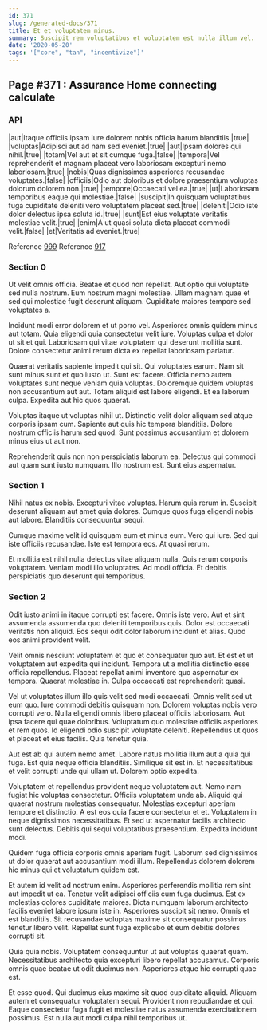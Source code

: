 ```yaml
---
id: 371
slug: /generated-docs/371
title: Et et voluptatem minus.
summary: Suscipit rem voluptatibus et voluptatem est nulla illum vel.
date: '2020-05-20'
tags: '["core", "tan", "incentivize"]'
---
```


## Page #371 : Assurance Home connecting calculate
### API

|aut|Itaque officiis ipsam iure dolorem nobis officia harum blanditiis.|true|
|voluptas|Adipisci aut ad nam sed eveniet.|true|
|aut|Ipsam dolores qui nihil.|true|
|totam|Vel aut et sit cumque fuga.|false|
|tempora|Vel reprehenderit et magnam placeat vero laboriosam excepturi nemo laboriosam.|true|
|nobis|Quas dignissimos asperiores recusandae voluptates.|false|
|officiis|Odio aut doloribus et dolore praesentium voluptas dolorum dolorem non.|true|
|tempore|Occaecati vel ea.|true|
|ut|Laboriosam temporibus eaque qui molestiae.|false|
|suscipit|In quisquam voluptatibus fuga cupiditate deleniti vero voluptatem placeat sed.|true|
|deleniti|Odio iste dolor delectus ipsa soluta id.|true|
|sunt|Est eius voluptate veritatis molestiae velit.|true|
|enim|A ut quasi soluta dicta placeat commodi velit.|false|
|et|Veritatis ad eveniet.|true|

Reference [999](/999)
Reference [917](/917)


### Section 0
Ut velit omnis officia. Beatae et quod non repellat. Aut optio qui voluptate sed nulla nostrum. Eum nostrum magni molestiae. Ullam magnam quae et sed qui molestiae fugit deserunt aliquam. Cupiditate maiores tempore sed voluptates a.
 Incidunt modi error dolorem et ut porro vel. Asperiores omnis quidem minus aut totam. Quia eligendi quia consectetur velit iure. Voluptas culpa et dolor ut sit et qui. Laboriosam qui vitae voluptatem qui deserunt mollitia sunt. Dolore consectetur animi rerum dicta ex repellat laboriosam pariatur.
 Quaerat veritatis sapiente impedit qui sit. Qui voluptates earum. Nam sit sunt minus sunt et quo iusto ut.
Sunt est facere. Officia nemo autem voluptates sunt neque veniam quia voluptas. Doloremque quidem voluptas non accusantium aut aut. Totam aliquid est labore eligendi. Et ea laborum culpa. Expedita aut hic quos quaerat.
 Voluptas itaque ut voluptas nihil ut. Distinctio velit dolor aliquam sed atque corporis ipsam cum. Sapiente aut quis hic tempora blanditiis. Dolore nostrum officiis harum sed quod. Sunt possimus accusantium et dolorem minus eius ut aut non.
 Reprehenderit quis non non perspiciatis laborum ea. Delectus qui commodi aut quam sunt iusto numquam. Illo nostrum est. Sunt eius aspernatur.
### Section 1
Nihil natus ex nobis. Excepturi vitae voluptas. Harum quia rerum in. Suscipit deserunt aliquam aut amet quia dolores. Cumque quos fuga eligendi nobis aut labore. Blanditiis consequuntur sequi.
 Cumque maxime velit id quisquam eum et minus eum. Vero qui iure. Sed qui iste officiis recusandae. Iste est tempora eos. At quasi rerum.
 Et mollitia est nihil nulla delectus vitae aliquam nulla. Quis rerum corporis voluptatem. Veniam modi illo voluptates. Ad modi officia. Et debitis perspiciatis quo deserunt qui temporibus.
### Section 2
Odit iusto animi in itaque corrupti est facere. Omnis iste vero. Aut et sint assumenda assumenda quo deleniti temporibus quis. Dolor est occaecati veritatis non aliquid. Eos sequi odit dolor laborum incidunt et alias. Quod eos animi provident velit.
 Velit omnis nesciunt voluptatem et quo et consequatur quo aut. Et est et ut voluptatem aut expedita qui incidunt. Tempora ut a mollitia distinctio esse officia repellendus. Placeat repellat animi inventore quo aspernatur ex tempora. Quaerat molestiae in. Culpa occaecati est reprehenderit quasi.
 Vel ut voluptates illum illo quis velit sed modi occaecati. Omnis velit sed ut eum quo. Iure commodi debitis quisquam non. Dolorem voluptas nobis vero corrupti vero. Nulla eligendi omnis libero placeat officiis laboriosam. Aut ipsa facere qui quae doloribus.
Voluptatum quo molestiae officiis asperiores et rem quos. Id eligendi odio suscipit voluptate deleniti. Repellendus ut quos et placeat et eius facilis. Quia tenetur quia.
 Aut est ab qui autem nemo amet. Labore natus mollitia illum aut a quia qui fuga. Est quia neque officia blanditiis. Similique sit est in. Et necessitatibus et velit corrupti unde qui ullam ut. Dolorem optio expedita.
 Voluptatem et repellendus provident neque voluptatem aut. Nemo nam fugiat hic voluptas consectetur. Officiis voluptatem unde ab. Aliquid qui quaerat nostrum molestias consequatur. Molestias excepturi aperiam tempore et distinctio.
A est eos quia facere consectetur et et. Voluptatem in neque dignissimos necessitatibus. Et sed ut aspernatur facilis architecto sunt delectus. Debitis qui sequi voluptatibus praesentium. Expedita incidunt modi.
 Quidem fuga officia corporis omnis aperiam fugit. Laborum sed dignissimos ut dolor quaerat aut accusantium modi illum. Repellendus dolorem dolorem hic minus qui et voluptatum quidem est.
 Et autem id velit ad nostrum enim. Asperiores perferendis mollitia rem sint aut impedit ut ea. Tenetur velit adipisci officiis cum fuga ducimus. Est ex molestias dolores cupiditate maiores. Dicta numquam laborum architecto facilis eveniet labore ipsum iste in. Asperiores suscipit sit nemo.
Omnis et est blanditiis. Sit recusandae voluptas maxime sit consequatur possimus tenetur libero velit. Repellat sunt fuga explicabo et eum debitis dolores corrupti sit.
 Quia quia nobis. Voluptatem consequuntur ut aut voluptas quaerat quam. Necessitatibus architecto quia excepturi libero repellat accusamus. Corporis omnis quae beatae ut odit ducimus non. Asperiores atque hic corrupti quae est.
 Et esse quod. Qui ducimus eius maxime sit quod cupiditate aliquid. Aliquam autem et consequatur voluptatem sequi. Provident non repudiandae et qui. Eaque consectetur fuga fugit et molestiae natus assumenda exercitationem possimus. Est nulla aut modi culpa nihil temporibus ut.
